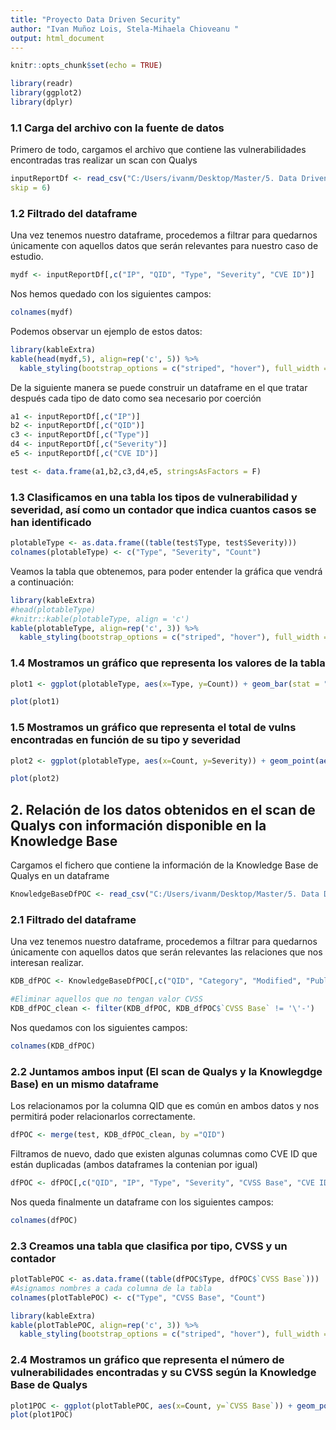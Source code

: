 ```yaml
---
title: "Proyecto Data Driven Security"
author: "Ivan Muñoz Lois, Stela-Mihaela Chioveanu "
output: html_document
---
```

 
```r
knitr::opts_chunk$set(echo = TRUE)

library(readr)
library(ggplot2)
library(dplyr)
```

### 1.1 Carga del archivo con la fuente de datos

Primero de todo, cargamos el archivo que contiene las vulnerabilidades encontradas tras realizar un scan con Qualys

```r
inputReportDf <- read_csv("C:/Users/ivanm/Desktop/Master/5. Data Driven Security/Scan_Results_abtes2vm_20191217_scan_1574870445_41138.csv",
skip = 6)
```

### 1.2 Filtrado del dataframe

Una vez tenemos nuestro dataframe, procedemos a filtrar para quedarnos únicamente con aquellos datos que serán relevantes para nuestro caso de estudio.

```r
mydf <- inputReportDf[,c("IP", "QID", "Type", "Severity", "CVE ID")]
```

Nos hemos quedado con los siguientes campos:

```r
colnames(mydf)
```
Podemos observar un ejemplo de estos datos:

```r
library(kableExtra)
kable(head(mydf,5), align=rep('c', 5)) %>%
  kable_styling(bootstrap_options = c("striped", "hover"), full_width = F)
```

De la siguiente manera se puede construir un dataframe en el que tratar después cada tipo de dato como sea necesario por coerción

```r
a1 <- inputReportDf[,c("IP")]
b2 <- inputReportDf[,c("QID")]
c3 <- inputReportDf[,c("Type")]
d4 <- inputReportDf[,c("Severity")]
e5 <- inputReportDf[,c("CVE ID")]

test <- data.frame(a1,b2,c3,d4,e5, stringsAsFactors = F)
```

### 1.3 Clasificamos en una tabla los tipos de vulnerabilidad y severidad, así como un contador que indica cuantos casos se han identificado

```r
plotableType <- as.data.frame((table(test$Type, test$Severity)))
colnames(plotableType) <- c("Type", "Severity", "Count")
```
Veamos la tabla que obtenemos, para poder entender la gráfica que vendrá a continuación:

```r
library(kableExtra)
#head(plotableType)
#knitr::kable(plotableType, align = 'c')
kable(plotableType, align=rep('c', 3)) %>%
  kable_styling(bootstrap_options = c("striped", "hover"), full_width = F)
```

### 1.4 Mostramos un gráfico que representa los valores de la tabla

```r
plot1 <- ggplot(plotableType, aes(x=Type, y=Count)) + geom_bar(stat = "identity")

plot(plot1)
```

### 1.5 Mostramos un gráfico que representa el total de vulns encontradas en función de su tipo y severidad
```r
plot2 <- ggplot(plotableType, aes(x=Count, y=Severity)) + geom_point(aes(colour= factor(Type))) + scale_colour_manual(values = c("red", "blue", "green"))

plot(plot2)
```

## 2. Relación de los datos obtenidos en el scan de Qualys con información disponible en la Knowledge Base

Cargamos el fichero que contiene la información de la Knowledge Base de Qualys en un dataframe

```r
KnowledgeBaseDfPOC <- read_csv("C:/Users/ivanm/Desktop/Master/5. Data Driven Security/DL_vulnerabilities_abtes2vm_20191217.csv", skip = 3)
```

### 2.1 Filtrado del dataframe

Una vez tenemos nuestro dataframe, procedemos a filtrar para quedarnos únicamente con aquellos datos que serán relevantes las relaciones que nos interesan realizar.

```r
KDB_dfPOC <- KnowledgeBaseDfPOC[,c("QID", "Category", "Modified", "Published", "CVSS Base", "CVE ID")]
```

```r
#Eliminar aquellos que no tengan valor CVSS
KDB_dfPOC_clean <- filter(KDB_dfPOC, KDB_dfPOC$`CVSS Base` != '\'-')
```
Nos quedamos con los siguientes campos:

```r
colnames(KDB_dfPOC)
```

### 2.2 Juntamos ambos input (El scan de Qualys y la Knowlegdge Base) en un mismo dataframe 
Los relacionamos por la columna QID que es común en ambos datos y nos permitirá poder relacionarlos correctamente.

```r
dfPOC <- merge(test, KDB_dfPOC_clean, by ="QID")
```

Filtramos de nuevo, dado que existen algunas columnas como CVE ID que están duplicadas (ambos dataframes la contenian por igual)
```r
dfPOC <- dfPOC[,c("QID", "IP", "Type", "Severity", "CVSS Base", "CVE ID")]
```
Nos queda finalmente un dataframe con los siguientes campos:
```r
colnames(dfPOC)
```

### 2.3 Creamos una tabla que clasifica por tipo, CVSS y un contador
```r
plotTablePOC <- as.data.frame((table(dfPOC$Type, dfPOC$`CVSS Base`)))
#Asignamos nombres a cada columna de la tabla
colnames(plotTablePOC) <- c("Type", "CVSS Base", "Count")
```

```r
library(kableExtra)
kable(plotTablePOC, align=rep('c', 3)) %>%
  kable_styling(bootstrap_options = c("striped", "hover"), full_width = F)
```

### 2.4 Mostramos un gráfico que representa el número de vulnerabilidades encontradas y su CVSS según la Knowledge Base de Qualys
```r
plot1POC <- ggplot(plotTablePOC, aes(x=Count, y=`CVSS Base`)) + geom_point(aes(colour= Type)) + scale_colour_manual(values = c("green", "blue", "red"))
plot(plot1POC)
```


